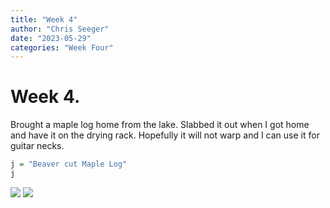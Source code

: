 ```yaml
---
title: "Week 4"
author: "Chris Seeger"
date: "2023-05-29"
categories: "Week Four"
---
```


# Week 4.

Brought a maple log home from the lake. Slabbed it out when I got home and have it on the drying rack. Hopefully it will not warp and I can use it for guitar necks.

```r
j = "Beaver cut Maple Log"
j
```

![](maple1.jpg) ![](maple2.jpg)
